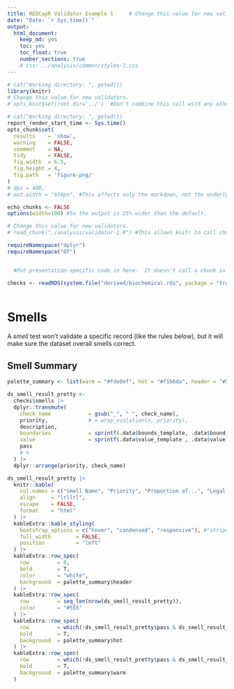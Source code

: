 ```yaml
---
title: REDCapR Validator Example 1     # Change this value for new validators.
date: "Date: `r Sys.time()`"
output:
  html_document:
    keep_md: yes
    toc: yes
    toc_float: true
    number_sections: true
    # css: ../analysis/common/styles-1.css
---
```



<!--  Set the working directory to the repository's base directory; this assumes the report is nested inside of three directories.-->
```r
# cat("Working directory: ", getwd())
library(knitr)
# Change this value for new validators.
# opts_knit$set(root.dir='../')  #Don't combine this call with any other chunk -especially one that uses file paths.
```

<!-- Set the report-wide options, and point to the external code file. -->
```r
# cat("Working directory: ", getwd())
report_render_start_time <- Sys.time()
opts_chunk$set(
  results    = 'show',
  warning    = FALSE,
  comment    = NA,
  tidy       = FALSE,
  fig.width  = 6.5,
  fig.height = 4,
  fig.path   = 'figure-png/'
)
# dpi = 400,
# out.width = "650px", #This affects only the markdown, not the underlying png file.  The height will be scaled appropriately.

echo_chunks <- FALSE
options(width=100) #So the output is 25% wider than the default.

# Change this value for new validators.
# read_chunk("./analysis/validator-1.R") #This allows knitr to call chunks tagged in the underlying *.R file.
```

<!-- Load 'sourced' R files.  Suppress the output when loading packages. -->
```r
requireNamespace("dplyr")
requireNamespace("DT")
```

<!-- Load any global functions and variables declared in the R file.  Suppress the output. -->
```r
```

<!-- Declare any global functions specific to a Rmd output.  Suppress the output. -->
```r
  #Put presentation-specific code in here.  It doesn't call a chunk in the codebehind file.
```

<!-- Load the datasets.   -->
```r
checks <- readRDS(system.file("derived/biochemical.rds", package = "trawler"))
```

<!-- Tweak the datasets.   -->
```r
```


Smells {.tabset .tabset-fade}
=============================

A *smell* test won't validate a specific record (like the rules below), but it will make sure the dataset overall smells correct.

Smell Summary
-----------------------------
```r
palette_summary <- list(warm = "#fde0ef", hot = "#f1b6da", header = "#555") #http://colrd.com/palette/18841/

ds_smell_result_pretty <-
  checks$smells |>
  dplyr::transmute(
    check_name            = gsub("_", " ", check_name),
    priority,             # = wrap_violation(n, priority),
    description,
    boundaries            = sprintf(.data$bounds_template, .data$bound_lower, .data$bound_upper),
    value                 = sprintf(.data$value_template , .data$value),
    pass
    # n
  ) |>
  dplyr::arrange(priority, check_name) 

ds_smell_result_pretty |>
  knitr::kable(
    col.names = c("Smell Name", "Priority", "Proportion of...", "Legal Boundaries", "Value", "Pass"),
    align     = "lrllrl",
    escape    = FALSE,
    format    = "html"
  ) |>
  kableExtra::kable_styling(
    bootstrap_options = c("hover", "condensed", "responsive"), #"striped",
    full_width        = FALSE,
    position          = "left"
  ) |>
  kableExtra::row_spec(
    row         = 0,
    bold        = T,
    color       = "white",
    background  = palette_summary$header
  ) |>
  kableExtra::row_spec(
    row         = seq_len(nrow(ds_smell_result_pretty)),
    color       = "#555"
  ) |>
  kableExtra::row_spec(
    row         = which(!ds_smell_result_pretty$pass & ds_smell_result_pretty$priority == 1L),
    bold        = T,
    background  = palette_summary$hot
  ) |>
  kableExtra::row_spec(
    row         = which(!ds_smell_result_pretty$pass & ds_smell_result_pretty$priority >= 2L),
    bold        = T,
    background  = palette_summary$warm
  )

```
